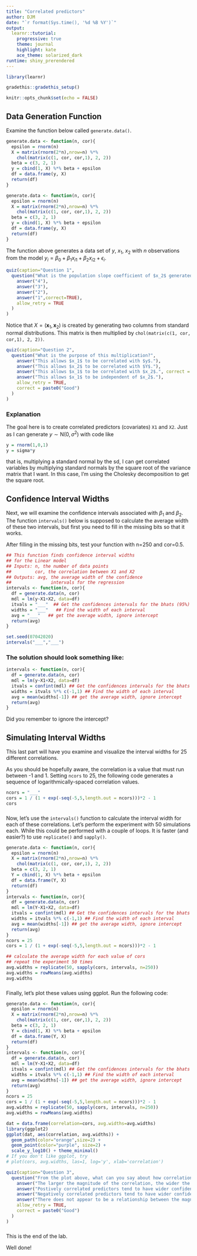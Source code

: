 ```yaml
---
title: "Correlated predictors"
author: DJM
date: "`r format(Sys.time(), '%d %B %Y')`"
output: 
  learnr::tutorial:
    progressive: true
    theme: journal
    highlight: kate
    ace_theme: solarized_dark
runtime: shiny_prerendered
---
```


<!--
Derived from IU Stat 432 ic4.Rmd
css: "/css/tutorials.css"
-->

```r
library(learnr)

gradethis::gradethis_setup()

knitr::opts_chunk$set(echo = FALSE)
```


## Data Generation Function

Examine the function below called `generate.data()`.

```r
generate.data <- function(n, cor){
  epsilon = rnorm(n)
  X = matrix(rnorm(2*n),nrow=n) %*% 
    chol(matrix(c(1, cor, cor,1), 2, 2))
  beta = c(3, 2, 1)
  y = cbind(1, X) %*% beta + epsilon
  df = data.frame(y, X)
  return(df)
}
```

```r
generate.data <- function(n, cor){
  epsilon = rnorm(n)
  X = matrix(rnorm(2*n),nrow=n) %*% 
    chol(matrix(c(1, cor, cor,1), 2, 2))
  beta = c(3, 2, 1)
  y = cbind(1, X) %*% beta + epsilon
  df = data.frame(y, X)
  return(df)
}
```



The function above generates a data set of $y$, $x_1$, $x_2$ with $n$ observations from the model $y_i = \beta_0 + \beta_1x_{i1} + \beta_2x_{i2} + \epsilon_i$.

```r
quiz(caption="Question 1",
  question("What is the population slope coefficient of $x_2$ generated from this function?",
    answer("4"),
    answer("3"),
    answer("2"),
    answer("1",correct=TRUE),
    allow_retry = TRUE
  )
)
```

Notice that $X = (\mathbf{x}_1, \mathbf{x}_2)$ is created by generating two columns from standard normal distributions.  This matrix is then multiplied by `chol(matrix(c(1, cor, cor,1), 2, 2))`.

```r
quiz(caption="Question 2",
  question("What is the purpose of this multiplication?",
    answer("This allows $x_1$ to be correlated with $y$."),
    answer("This allows $x_2$ to be correlated with $Y$."),
    answer("This allows $x_1$ to be correlated with $x_2$.", correct = TRUE),
    answer("This allows $x_1$ to be independent of $x_2$."),
    allow_retry = TRUE,
    correct = paste0("Good")
  )
)
```

### Explanation

The goal here is to create correlated predictors (covariates) `X1` and `X2`.
Just as I can generate $y\sim \mathrm{N}(0,\sigma^2)$ with code like

```r
y = rnorm(1,0,1)
y = sigma*y
```

that is, multiplying a standard normal by the sd,
I can get correlated variables by multiplying standard normals by the square root
of the variance matrix that I want. In this case, I'm using the Cholesky decomposition to
get the square root.

## Confidence Interval Widths

Next, we will examine the confidence intervals associated with $\beta_1$ and $\beta_2$.  The function `intervals()` below is supposed to calculate the average width of these two intervals, but first you need to fill in the missing bits so that it works.

After filling in the missing bits, test your function with n=250 and cor=0.5.

```r
## This function finds confidence interval widths 
## for the Linear model
## Inputs: n, the number of data points
##         cor, the correlation between X1 and X2
## Outputs: avg, the average width of the confidence 
##               intervals for the regression
intervals <- function(n, cor){
  df = generate.data(n, cor) 
  mdl = lm(y~X1+X2, data=df)
  itvals = "___"  ## Get the confidences intervals for the bhats (95%)
  widths = "___"   ## Find the width of each interval
  avg = "___"   ## get the average width, ignore intercept
  return(avg)
}

set.seed(07042020)
intervals("___","___")
```


###

### The solution should look something like:

```r
intervals <- function(n, cor){
  df = generate.data(n, cor) 
  mdl = lm(y~X1+X2, data=df)
  itvals = confint(mdl) ## Get the confidences intervals for the bhats (95%)
  widths = itvals %*% c(-1,1) ## Find the width of each interval
  avg = mean(widths[-1]) ## get the average width, ignore intercept
  return(avg)
}
```

Did you remember to ignore the intercept?

## Simulating Interval Widths
This last part will have you examine and visualize the interval widths for 25 different correlations.

As you should be hopefully aware, the correlation is a value that must run between -1 and 1.  Setting `ncors` to 25, the following code generates a sequence of logarithmically-spaced correlation values.

```r
ncors = "___"
cors = 1 / (1 + exp(-seq(-5,5,length.out = ncors)))*2 - 1
cors
```

###

Now, let's use the `intervals()` function to calculate the interval width for each of these correlations.  Let's perform the experiment with 50 simulations each.  While this could be performed with a couple of loops.  It is faster (and easier?) to use `replicate()` and `sapply()`.

```r
generate.data <- function(n, cor){
  epsilon = rnorm(n)
  X = matrix(rnorm(2*n),nrow=n) %*% 
    chol(matrix(c(1, cor, cor,1), 2, 2))
  beta = c(3, 2, 1)
  Y = cbind(1, X) %*% beta + epsilon
  df = data.frame(Y, X)
  return(df)
}
intervals <- function(n, cor){
  df = generate.data(n, cor) 
  mdl = lm(Y~X1+X2, data=df)
  itvals = confint(mdl) ## Get the confidences intervals for the bhats (95%)
  widths = itvals %*% c(-1,1) ## Find the width of each interval
  avg = mean(widths[-1]) ## get the average width, ignore intercept
  return(avg)
}
ncors = 25
cors = 1 / (1 + exp(-seq(-5,5,length.out = ncors)))*2 - 1
```


```r
## calculate the average width for each value of cors
## repeat the experiment 50 times
avg.widths = replicate(50, sapply(cors, intervals, n=250))
avg.widths = rowMeans(avg.widths)
avg.widths
```

###

Finally, let's plot these values using ggplot.  Run the following code:
```r
generate.data <- function(n, cor){
  epsilon = rnorm(n)
  X = matrix(rnorm(2*n),nrow=n) %*% 
    chol(matrix(c(1, cor, cor,1), 2, 2))
  beta = c(3, 2, 1)
  Y = cbind(1, X) %*% beta + epsilon
  df = data.frame(Y, X)
  return(df)
}
intervals <- function(n, cor){
  df = generate.data(n, cor) 
  mdl = lm(Y~X1+X2, data=df)
  itvals = confint(mdl) ## Get the confidences intervals for the bhats (95%)
  widths = itvals %*% c(-1,1) ## Find the width of each interval
  avg = mean(widths[-1]) ## get the average width, ignore intercept
  return(avg)
}
ncors = 25
cors = 1 / (1 + exp(-seq(-5,5,length.out = ncors)))*2 - 1
avg.widths = replicate(50, sapply(cors, intervals, n=250))
avg.widths = rowMeans(avg.widths)
```

```r
dat = data.frame(correlation=cors, avg.widths=avg.widths)
library(ggplot2)
ggplot(dat, aes(correlation, avg.widths)) + 
  geom_path(color="orange",size=2) +
  geom_point(color="purple", size=2) + 
  scale_y_log10() + theme_minimal()
# If you don't like ggplot, try
# plot(cors, avg.widths, las=1, log='y', xlab='correlation')
```

```r
quiz(caption="Question 3",
  question("From the plot above, what can you say about how correlation affects confidence intervals?",
    answer("The larger the magnitude of the correlation, the wider the confidence interval.", correct = TRUE),
    answer("Postively correlated predictors tend to have wider confidence intervals than negatively correlated predictors."),
    answer("Negatively correlated predictors tend to have wider confidence intervals than positively correlated predictors."),
    answer("There does not appear to be a relationship between the magnitude of the correlation and the width of the interval."),
    allow_retry = TRUE,
    correct = paste0("Good")
  )
)
```

###

This is the end of the lab.

Well done!